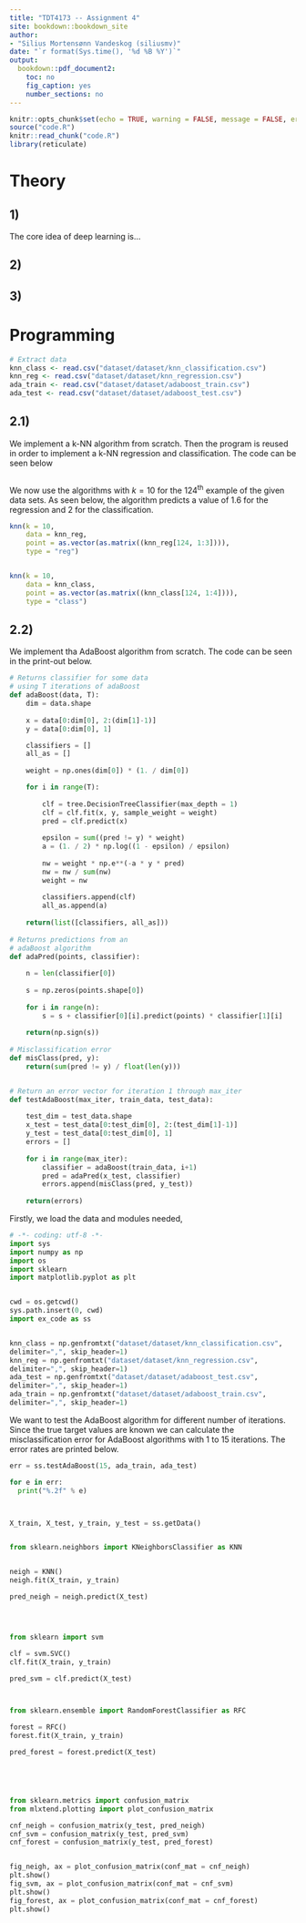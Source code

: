 ```yaml
---
title: "TDT4173 -- Assignment 4"
site: bookdown::bookdown_site
author: 
- "Silius Mortensønn Vandeskog (siliusmv)"
date: "`r format(Sys.time(), '%d %B %Y')`"
output: 
  bookdown::pdf_document2:
    toc: no
    fig_caption: yes
    number_sections: no
---
```


```r
knitr::opts_chunk$set(echo = TRUE, warning = FALSE, message = FALSE, error = FALSE, out.width = "70%", fig.align = "center")
source("code.R")
knitr::read_chunk("code.R")
library(reticulate)

```






# Theory

## 1)

The core idea of deep learning is...

## 2)


## 3)



# Programming

```r
# Extract data
knn_class <- read.csv("dataset/dataset/knn_classification.csv")
knn_reg <- read.csv("dataset/dataset/knn_regression.csv")
ada_train <- read.csv("dataset/dataset/adaboost_train.csv")
ada_test <- read.csv("dataset/dataset/adaboost_test.csv")
```


## 2.1)

We implement a k-NN algorithm from scratch. Then the program is reused in order to implement a k-NN regression and classification. The code can be seen below

```r
```

We now use the algorithms with $k = 10$ for the $124^\text{th}$ example of the given data sets. As seen below, the algorithm predicts a value of $1.6$ for the regression and $2$ for the classification.


```r

knn(k = 10,
    data = knn_reg,
    point = as.vector(as.matrix((knn_reg[124, 1:3]))),
    type = "reg")


knn(k = 10,
    data = knn_class,
    point = as.vector(as.matrix((knn_class[124, 1:4]))),
    type = "class")


```


## 2.2)

We implement tha AdaBoost algorithm from scratch. The code can be seen in the print-out below.

```python

# Returns classifier for some data
# using T iterations of adaBoost
def adaBoost(data, T):
    dim = data.shape
    
    x = data[0:dim[0], 2:(dim[1]-1)]     
    y = data[0:dim[0], 1]

    classifiers = []
    all_as = []
    
    weight = np.ones(dim[0]) * (1. / dim[0])

    for i in range(T):
            
        clf = tree.DecisionTreeClassifier(max_depth = 1)
        clf = clf.fit(x, y, sample_weight = weight)
        pred = clf.predict(x)
        
        epsilon = sum((pred != y) * weight)
        a = (1. / 2) * np.log((1 - epsilon) / epsilon)
        
        nw = weight * np.e**(-a * y * pred)
        nw = nw / sum(nw)
        weight = nw
        
        classifiers.append(clf)
        all_as.append(a)
        
    return(list([classifiers, all_as]))
        
# Returns predictions from an
# adaBoost algorithm
def adaPred(points, classifier):
    
    n = len(classifier[0])
    
    s = np.zeros(points.shape[0])
        
    for i in range(n):
        s = s + classifier[0][i].predict(points) * classifier[1][i]
    
    return(np.sign(s))
    
# Misclassification error    
def misClass(pred, y):
    return(sum(pred != y) / float(len(y)))


# Return an error vector for iteration 1 through max_iter
def testAdaBoost(max_iter, train_data, test_data):
    
    test_dim = test_data.shape
    x_test = test_data[0:test_dim[0], 2:(test_dim[1]-1)]
    y_test = test_data[0:test_dim[0], 1]
    errors = []
    
    for i in range(max_iter):
        classifier = adaBoost(train_data, i+1)
        pred = adaPred(x_test, classifier)
        errors.append(misClass(pred, y_test))
        
    return(errors)

```

Firstly, we load the data and modules needed,

```python
# -*- coding: utf-8 -*-
import sys
import numpy as np
import os
import sklearn
import matplotlib.pyplot as plt


cwd = os.getcwd()
sys.path.insert(0, cwd)
import ex_code as ss


knn_class = np.genfromtxt("dataset/dataset/knn_classification.csv", 
delimiter=",", skip_header=1)
knn_reg = np.genfromtxt("dataset/dataset/knn_regression.csv", 
delimiter=",", skip_header=1)
ada_test = np.genfromtxt("dataset/dataset/adaboost_test.csv", 
delimiter=",", skip_header=1)
ada_train = np.genfromtxt("dataset/dataset/adaboost_train.csv", 
delimiter=",", skip_header=1)


```


We want to test the AdaBoost algorithm for different number of iterations. Since the true target values are known we can calculate the misclassification error for AdaBoost algorithms with 1 to 15 iterations. The error rates are printed below.

```python
err = ss.testAdaBoost(15, ada_train, ada_test)

for e in err:
  print("%.2f" % e)




```



```python

X_train, X_test, y_train, y_test = ss.getData()


from sklearn.neighbors import KNeighborsClassifier as KNN


neigh = KNN()
neigh.fit(X_train, y_train)

pred_neigh = neigh.predict(X_test)




from sklearn import svm

clf = svm.SVC()
clf.fit(X_train, y_train)

pred_svm = clf.predict(X_test)



from sklearn.ensemble import RandomForestClassifier as RFC

forest = RFC()
forest.fit(X_train, y_train)

pred_forest = forest.predict(X_test)





from sklearn.metrics import confusion_matrix
from mlxtend.plotting import plot_confusion_matrix

cnf_neigh = confusion_matrix(y_test, pred_neigh)
cnf_svm = confusion_matrix(y_test, pred_svm)
cnf_forest = confusion_matrix(y_test, pred_forest)


fig_neigh, ax = plot_confusion_matrix(conf_mat = cnf_neigh)
plt.show()
fig_svm, ax = plot_confusion_matrix(conf_mat = cnf_svm)
plt.show()
fig_forest, ax = plot_confusion_matrix(conf_mat = cnf_forest)
plt.show()

```

